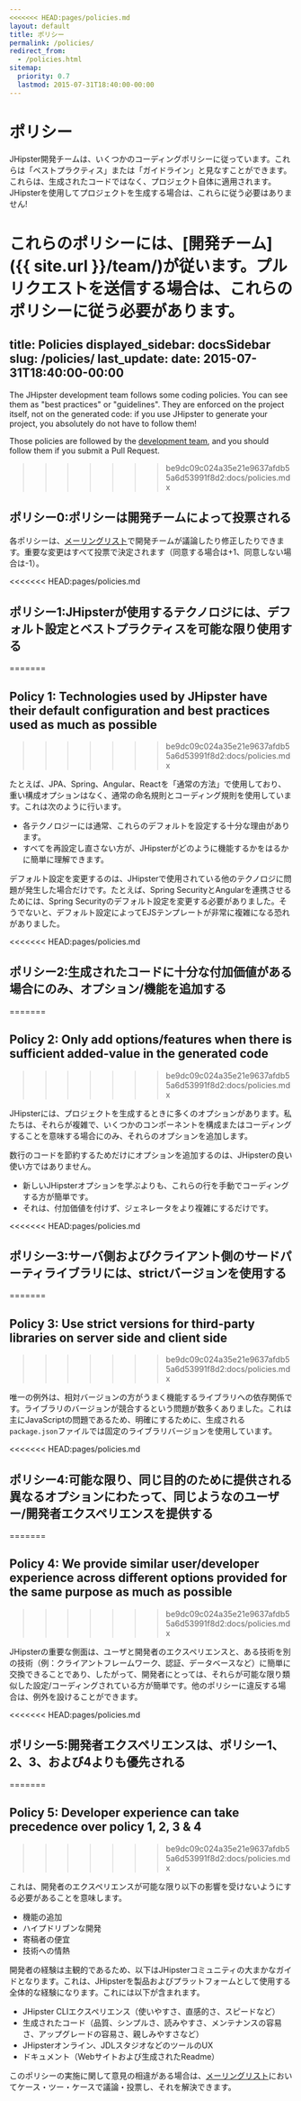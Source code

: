 ```yaml
---
<<<<<<< HEAD:pages/policies.md
layout: default
title: ポリシー
permalink: /policies/
redirect_from:
  - /policies.html
sitemap:
  priority: 0.7
  lastmod: 2015-07-31T18:40:00-00:00
---
```


# <i class="fa fa-gavel"></i> ポリシー

JHipster開発チームは、いくつかのコーディングポリシーに従っています。これらは「ベストプラクティス」または「ガイドライン」と見なすことができます。これらは、生成されたコードではなく、プロジェクト自体に適用されます。JHipsterを使用してプロジェクトを生成する場合は、これらに従う必要はありません!

これらのポリシーには、[開発チーム]({{ site.url }}/team/)が従います。プルリクエストを送信する場合は、これらのポリシーに従う必要があります。
=======
title: Policies
displayed_sidebar: docsSidebar
slug: /policies/
last_update:
  date: 2015-07-31T18:40:00-00:00
---

The JHipster development team follows some coding policies. You can see them as "best practices" or "guidelines". They are enforced on the project itself, not on the generated code: if you use JHipster to generate your project, you absolutely do not have to follow them!

Those policies are followed by the [development team](/team), and you should follow them if you submit a Pull Request.

>>>>>>> be9dc09c024a35e21e9637afdb55a6d53991f8d2:docs/policies.mdx

## ポリシー0:ポリシーは開発チームによって投票される

各ポリシーは、[メーリングリスト](https://groups.google.com/forum/?hl=en#!forum/jhipster-dev)で開発チームが議論したり修正したりできます。重要な変更はすべて投票で決定されます（同意する場合は+1、同意しない場合は-1）。

<<<<<<< HEAD:pages/policies.md
## ポリシー1:JHipsterが使用するテクノロジには、デフォルト設定とベストプラクティスを可能な限り使用する
=======

## Policy 1: Technologies used by JHipster have their default configuration and best practices used as much as possible
>>>>>>> be9dc09c024a35e21e9637afdb55a6d53991f8d2:docs/policies.mdx

たとえば、JPA、Spring、Angular、Reactを「通常の方法」で使用しており、重い構成オプションはなく、通常の命名規則とコーディング規則を使用しています。これは次のように行います。

- 各テクノロジーには通常、これらのデフォルトを設定する十分な理由があります。
- すべてを再設定し直さない方が、JHipsterがどのように機能するかをはるかに簡単に理解できます。

デフォルト設定を変更するのは、JHipsterで使用されている他のテクノロジに問題が発生した場合だけです。たとえば、Spring SecurityとAngularを連携させるためには、Spring Securityのデフォルト設定を変更する必要がありました。そうでないと、デフォルト設定によってEJSテンプレートが非常に複雑になる恐れがありました。

<<<<<<< HEAD:pages/policies.md
## ポリシー2:生成されたコードに十分な付加価値がある場合にのみ、オプション/機能を追加する
=======

## Policy 2: Only add options/features when there is sufficient added-value in the generated code
>>>>>>> be9dc09c024a35e21e9637afdb55a6d53991f8d2:docs/policies.mdx

JHipsterには、プロジェクトを生成するときに多くのオプションがあります。私たちは、それらが複雑で、いくつかのコンポーネントを構成またはコーディングすることを意味する場合にのみ、それらのオプションを追加します。

数行のコードを節約するためだけにオプションを追加するのは、JHipsterの良い使い方ではありません。

- 新しいJHipsterオプションを学ぶよりも、これらの行を手動でコーディングする方が簡単です。
- それは、付加価値を付けず、ジェネレータをより複雑にするだけです。

<<<<<<< HEAD:pages/policies.md
## ポリシー3:サーバ側およびクライアント側のサードパーティライブラリには、strictバージョンを使用する
=======

## Policy 3: Use strict versions for third-party libraries on server side and client side
>>>>>>> be9dc09c024a35e21e9637afdb55a6d53991f8d2:docs/policies.mdx

唯一の例外は、相対バージョンの方がうまく機能するライブラリへの依存関係です。ライブラリのバージョンが競合するという問題が数多くありました。これは主にJavaScriptの問題であるため、明確にするために、生成される`package.json`ファイルでは固定のライブラリバージョンを使用しています。

<<<<<<< HEAD:pages/policies.md
## ポリシー4:可能な限り、同じ目的のために提供される異なるオプションにわたって、同じようなのユーザー/開発者エクスペリエンスを提供する
=======

## Policy 4: We provide similar user/developer experience across different options provided for the same purpose as much as possible
>>>>>>> be9dc09c024a35e21e9637afdb55a6d53991f8d2:docs/policies.mdx

JHipsterの重要な側面は、ユーザと開発者のエクスペリエンスと、ある技術を別の技術（例：クライアントフレームワーク、認証、データベースなど）に簡単に交換できることであり、したがって、開発者にとっては、それらが可能な限り類似した設定/コーディングされている方が簡単です。他のポリシーに違反する場合は、例外を設けることができます。

<<<<<<< HEAD:pages/policies.md
## ポリシー5:開発者エクスペリエンスは、ポリシー1、2、3、および4よりも優先される
=======

## Policy 5: Developer experience can take precedence over policy 1, 2, 3 & 4
>>>>>>> be9dc09c024a35e21e9637afdb55a6d53991f8d2:docs/policies.mdx

これは、開発者のエクスペリエンスが可能な限り以下の影響を受けないようにする必要があることを意味します。

- 機能の追加
- ハイプドリブンな開発
- 寄稿者の便宜
- 技術への情熱

開発者の経験は主観的であるため、以下はJHipsterコミュニティの大まかなガイドとなります。これは、JHipsterを製品およびプラットフォームとして使用する全体的な経験になります。これには以下が含まれます。

- JHipster CLIエクスペリエンス（使いやすさ、直感的さ、スピードなど）
- 生成されたコード（品質、シンプルさ、読みやすさ、メンテナンスの容易さ、アップグレードの容易さ、親しみやすさなど）
- JHipsterオンライン、JDLスタジオなどのツールのUX
- ドキュメント（Webサイトおよび生成されたReadme）

このポリシーの実施に関して意見の相違がある場合は、[メーリングリスト](https://groups.google.com/forum/?hl=en#!forum/jhipster-dev)においてケース・ツー・ケースで議論・投票し、それを解決できます。
